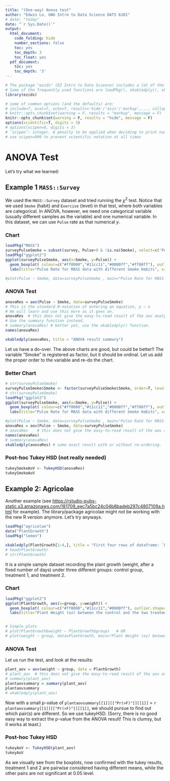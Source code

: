 ```yaml
---
title: "(One-way) Anova test"
author: "Edwin Lo, GWU Intro to Data Science DATS 6101"
# date: "today"
date: "`r Sys.Date()`"
output:
  html_document:
    code_folding: hide
    number_sections: false
    toc: yes
    toc_depth: 3
    toc_float: yes
  pdf_document:
    toc: yes
    toc_depth: '3'
---
```


```r
# The package "ezids" (EZ Intro to Data Science) includes a lot of the helper functions we developed for the course. 
# Some of the frequently used functions are loadPkg(), xkabledply(), xkablesummary(), uzscale(), etc.
library(ezids)
```


```r
# some of common options (and the defaults) are: 
# include=T, eval=T, echo=T, results='hide'/'asis'/'markup',..., collapse=F, warning=T, message=T, error=T, cache=T, fig.width=6, fig.height=4, fig.dim=c(6,4) #inches, fig.align='left'/'center','right', 
# knitr::opts_chunk$set(warning = F, results = "markup", message = F)
knitr::opts_chunk$set(warning = F, results = "hide", message = F)
options(scientific=T, digits = 3) 
# options(scipen=9, digits = 3) 
# ‘scipen’: integer. A penalty to be applied when deciding to print numeric values in fixed or exponential notation.  Positive values bias towards fixed and negative towards scientific notation: fixed notation will be preferred unless it is more than ‘scipen’ digits wider.
# use scipen=999 to prevent scientific notation at all times
```


# ANOVA Test

Let's try what we learned:

## Example 1 `MASS::Survey`

We used the `MASS::Survey` dataset and tried running the $\chi^2$ test. Notice that we used `Smoke` (habit) and `Exercise` (level) in that test, where both variables are categorical. In ANOVA, however, we need one categorical variable (usually different samples as the variable) and one numerical variable. In this dataset, we can use `Pulse` rate as that numerical $y$.

### Chart

```r
loadPkg("MASS")
surveyPulseSmoke = subset(survey, Pulse>0 & !is.na(Smoke), select=c('Pulse','Smoke'))  # remove NAs
loadPkg("ggplot2")
ggplot(surveyPulseSmoke, aes(x=Smoke, y=Pulse)) + 
  geom_boxplot( colour=c("#ff0000","#11cc11","#0000ff","#ff00ff"), outlier.shape=8, outlier.size=4) +
  labs(title="Pulse Rate for MASS data with different Smoke Habits", x="Smoke Habit", y = "Pulse rate")

#plot(Pulse ~ Smoke, data=surveyPulseSmoke , main="Pulse Rate for MASS data with different Smoke Habits", col=c("#ff0000","#00ff00","#0000ff","#ff00ff") )
```

### ANOVA Test

```r
anovaRes = aov(Pulse ~ Smoke, data=surveyPulseSmoke)
# This is the standard R-notation of entering an equation, y ~ x
# We will learn and use this more as it goes on.
anovaRes  # this does not give the easy-to-read result of the aov analysis
# Use the summary function instead.
# summary(anovaRes) # better yet, use the xkabledply() function.
names(anovaRes)
```

```r
xkabledply(anovaRes, title = "ANOVA result summary")
```

Let us have a do-over. The above charts are good, but could be better!! The variable "Smoke" is registered as factor, but it should be ordinal. Let us add the proper order to the variable and re-do the chart.

### Better Chart

```r
# str(surveyPulseSmoke)
surveyPulseSmoke$Smoke <- factor(surveyPulseSmoke$Smoke, order=T, levels = c("Never","Occas","Regul","Heavy"))
# str(surveyPulseSmoke)
loadPkg("ggplot2")
ggplot(surveyPulseSmoke, aes(x=Smoke, y=Pulse)) + 
  geom_boxplot( colour=c("#ff0000","#11cc11","#0000ff","#ff00ff"), outlier.shape=8, outlier.size=4) +
  labs(title="Pulse Rate for MASS data with different Smoke Habits", x="Smoke Habit", y = "Pulse rate")

#plot(Pulse ~ Smoke, data=surveyPulseSmoke , main="Pulse Rate for MASS data with different Smoke Habits", col=c("#00ff00","#0000ff","#ff00ff","#ff0000") )
anovaRes = aov(Pulse ~ Smoke, data=surveyPulseSmoke)
# anovaRes    # this does not give the easy-to-read result of the aov analysis
names(anovaRes)
# summary(anovaRes)
xkabledply(anovaRes) # same exact result with or without re-ordering. 
```

### Post-hoc Tukey HSD (not really needed)

```r
tukeySmokeAoV <- TukeyHSD(anovaRes)
tukeySmokeAoV
```

## Example 2: Agricolae  
Another example (see <https://rstudio-pubs-static.s3.amazonaws.com/181709_eec7a5bc24c04b8badeb297c4807109a.html> for example). The library/package agricolae might not be working with the new R version anymore. Let's try anyways.
```r
loadPkg("agricolae")
data("PlantGrowth")
loadPkg("lemon") 
```

```r
xkabledply(PlantGrowth[1:4,], title = "First four rows of dataframe: `PlantGrowth`")
# head(PlantGrowth)
# str(PlantGrowth)
```

It is a simple sample dataset recording the plant growth (weight, after a fixed number of days) under three different groups: control group, treatment 1, and treatment 2.

### Chart

```r
loadPkg("ggplot2")
ggplot(PlantGrowth, aes(x=group, y=weight)) + 
  geom_boxplot( colour=c("#ff0000","#11cc11","#0000ff"), outlier.shape=8, outlier.size=4) +
  labs(title="Plant Weight (oz) between the control and the two treatment groups", x="Control / Treatment", y = "Weight (oz)")


# Simple plots
# plot(PlantGrowth$weight ~ PlantGrowth$group)   # OR
# plot(weight ~ group, data=PlantGrowth, main="Plant Weight (oz) between the control and the two treatment groups", col=c("#00ff00","#ff00ff","#ff0000") )
```

### ANOVA Test
Let us run the test, and look at the results:  
```r
plant_aov = aov(weight ~ group, data = PlantGrowth)
# plant_aov  # this does not give the easy-to-read result of the aov analysis
# summary(plant_aov)
plantaovsummary = summary(plant_aov)
plantaovsummary
# xkabledply(plant_aov)
```

Now with a small p-value of `plantaovsummary[[1]][["Pr(>F)"]][[1]]` = `r plantaovsummary[[1]][["Pr(>F)"]][[1]]`, we should pursue to find out which pair(s) are different. So we use tukeyHSD.  (Sorry, there is no good easy way to extract the p-value from the ANOVA result! This is clumsy, but it works at least.)

### Post-hoc Tukey HSD

```r
tukeyAoV <- TukeyHSD(plant_aov)
tukeyAoV
```

As we visually see from the boxplots, now confirmed with the tukey results, treatment 1 and 2 are pairwise considered having different means, while the other pairs are not significant at 0.05 level.
